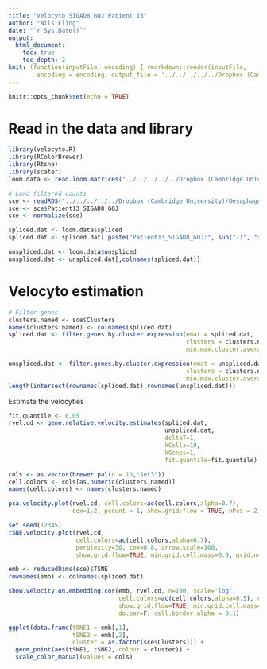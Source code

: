 ```yaml
---
title: "Velocyto SIGAD8 GOJ Patient 13"
author: "Nils Eling"
date: "`r Sys.Date()`"
output: 
  html_document:
    toc: true
    toc_depth: 2
knit: (function(inputFile, encoding) { rmarkdown::render(inputFile, 
        encoding = encoding, output_file = '../../../../../Dropbox (Cambridge University)/Oesophagus_single_cell/Results/Velocyto/Patient13_SIGAD8_GOJ.html') })
---
```


```r
knitr::opts_chunk$set(echo = TRUE)
```

# Read in the data and library

```r
library(velocyto.R)
library(RColorBrewer)
library(Rtsne)
library(scater)
loom.data <- read.loom.matrices("../../../../../Dropbox (Cambridge University)/Oesophagus_single_cell/Velocyto/")

# Load filtered counts
sce <- readRDS("../../../../../Dropbox (Cambridge University)/Oesophagus_single_cell/All_sce.rds")
sce <- sce$Patient13_SIGAD8_GOJ
sce <- normalize(sce)

spliced.dat <- loom.data$spliced
spliced.dat <- spliced.dat[,paste("Patient13_SIGAD8_GOJ:", sub("-1", "x", sce$Barcode), sep = "")]

unspliced.dat <- loom.data$unspliced
unspliced.dat <- unspliced.dat[,colnames(spliced.dat)]
```

# Velocyto estimation

```r
# Filter genes
clusters.named <- sce$Clusters
names(clusters.named) <- colnames(spliced.dat)
spliced.dat <- filter.genes.by.cluster.expression(emat = spliced.dat,
                                                  clusters = clusters.named,
                                                  min.max.cluster.average = 0.1)

unspliced.dat <- filter.genes.by.cluster.expression(emat = unspliced.dat,
                                                  clusters = clusters.named,
                                                  min.max.cluster.average = 0.03)
length(intersect(rownames(spliced.dat),rownames(unspliced.dat)))
```

Estimate the velocyties

```r
fit.quantile <- 0.05
rvel.cd <- gene.relative.velocity.estimates(spliced.dat,
                                            unspliced.dat,
                                            deltaT=1,
                                            kCells=10,
                                            kGenes=1,
                                            fit.quantile=fit.quantile)

cols <- as.vector(brewer.pal(n = 10,"Set3"))
cell.colors <- cols[as.numeric(clusters.named)]
names(cell.colors) <- names(clusters.named)

pca.velocity.plot(rvel.cd, cell.colors=ac(cell.colors,alpha=0.7),
                  cex=1.2, pcount = 1, show.grid.flow = TRUE, nPcs = 2)

set.seed(12345)
tSNE.velocity.plot(rvel.cd,
                   cell.colors=ac(cell.colors,alpha=0.7),
                   perplexity=30, cex=0.8, arrow.scale=100,
                   show.grid.flow=TRUE, min.grid.cell.mass=0.9, grid.n=40)

emb <- reducedDims(sce)$TSNE
rownames(emb) <- colnames(spliced.dat)

show.velocity.on.embedding.cor(emb, rvel.cd, n=100, scale='log',
                               cell.colors=ac(cell.colors,alpha=0.5), cex=0.8, arrow.scale=2,
                               show.grid.flow=TRUE, min.grid.cell.mass=0.5, grid.n=40, arrow.lwd=1,
                               do.par=F, cell.border.alpha = 0.1)

ggplot(data.frame(tSNE1 = emb[,1],
                  tSNE2 = emb[,2], 
                  cluster = as.factor(sce$Clusters))) + 
  geom_point(aes(tSNE1, tSNE2, colour = cluster)) +
  scale_color_manual(values = cols)
```